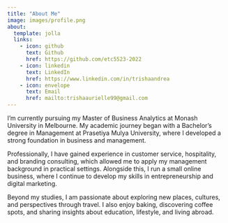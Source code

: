 ```yaml
---
title: "About Me"
image: images/profile.png
about:
  template: jolla
  links:
    - icon: github
      text: Github
      href: https://github.com/etc5523-2022
    - icon: linkedin
      text: LinkedIn
      href: https://www.linkedin.com/in/trishaandrea
    - icon: envelope
      text: Email
      href: mailto:trishaaurielle99@gmail.com
---
```


I’m currently pursuing my Master of Business Analytics at Monash University in Melbourne. My academic journey began with a Bachelor’s degree in Management at Prasetiya Mulya University, where I developed a strong foundation in business and management.

Professionally, I have gained experience in customer service, hospitality, and branding consulting, which allowed me to apply my management background in practical settings. Alongside this, I run a small online business, where I continue to develop my skills in entrepreneurship and digital marketing.

Beyond my studies, I am passionate about exploring new places, cultures, and perspectives through travel. I also enjoy baking, discovering coffee spots, and sharing insights about education, lifestyle, and living abroad.
